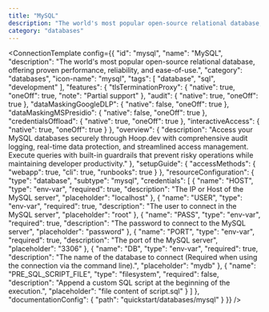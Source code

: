```yaml
---
title: "MySQL"
description: "The world's most popular open-source relational database, offering proven performance, reliability, and ease-of-use."
category: "databases"
---
```



<ConnectionTemplate config={{
  "id": "mysql",
  "name": "MySQL",
  "description": "The world's most popular open-source relational database, offering proven performance, reliability, and ease-of-use.",
  "category": "databases",
  "icon-name": "mysql",
  "tags": [
    "database",
    "sql",
    "development"
  ],
  "features": {
    "tlsTerminationProxy": {
      "native": true,
      "oneOff": true,
      "note": "Partial support"
    },
    "audit": {
      "native": true,
      "oneOff": true
    },
    "dataMaskingGoogleDLP": {
      "native": false,
      "oneOff": true
    },
    "dataMaskingMSPresidio": {
      "native": false,
      "oneOff": true
    },
    "credentialsOffload": {
      "native": true,
      "oneOff": true
    },
    "interactiveAccess": {
      "native": true,
      "oneOff": true
    }
  },
  "overview": {
    "description": "Access your MySQL databases securely through Hoop.dev with comprehensive audit logging, real-time data protection, and streamlined access management. Execute queries with built-in guardrails that prevent risky operations while maintaining developer productivity."
  },
  "setupGuide": {
    "accessMethods": {
      "webapp": true,
      "cli": true,
      "runbooks": true
    }
  },
  "resourceConfiguration": {
    "type": "database",
    "subtype": "mysql",
    "credentials": [
      {
        "name": "HOST",
        "type": "env-var",
        "required": true,
        "description": "The IP or Host of the MySQL server",
        "placeholder": "localhost"
      },
      {
        "name": "USER",
        "type": "env-var",
        "required": true,
        "description": "The user to connect in the MySQL server",
        "placeholder": "root"
      },
      {
        "name": "PASS",
        "type": "env-var",
        "required": true,
        "description": "The password to connect to the MySQL server",
        "placeholder": "password"
      },
      {
        "name": "PORT",
        "type": "env-var",
        "required": true,
        "description": "The port of the MySQL server",
        "placeholder": "3306"
      },
      {
        "name": "DB",
        "type": "env-var",
        "required": true,
        "description": "The name of the database to connect (Required when using the connection via the command line).",
        "placeholder": "mydb"
      },
      {
        "name": "PRE_SQL_SCRIPT_FILE",
        "type": "filesystem",
        "required": false,
        "description": "Append a custom SQL script at the beginning of the execution.",
        "placeholder": "file content of script.sql"
      }
    ]
  },
  "documentationConfig": {
    "path": "quickstart/databases/mysql"
  }
}} />


